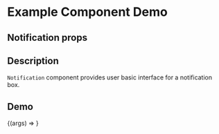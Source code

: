 
<Meta title="Example/Notification" component={Notification} />

# Example Component Demo

## Notification props
<Props of={Notification} />

## Description

`Notification` component provides user basic interface for a notification box.

## Demo

<Canvas>
  <Story name="Example Notification">
    {(args) => <Notification {...args} />}
  </Story>
</Canvas>